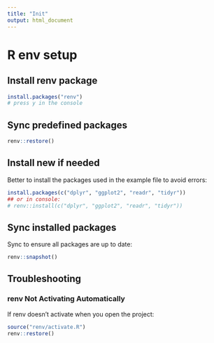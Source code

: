 ```yaml
---
title: "Init"
output: html_document
---
```


# R env setup

## Install renv package

```r
install.packages("renv")
# press y in the console 
```

## Sync predefined packages

```r
renv::restore()
```

## Install new if needed

Better to install the packages used in the example file to avoid errors:

```r
install.packages(c("dplyr", "ggplot2", "readr", "tidyr"))
## or in console:
# renv::install(c("dplyr", "ggplot2", "readr", "tidyr"))
```

## Sync installed packages

Sync to ensure all packages are up to date:

```r
renv::snapshot()
```

## Troubleshooting

### renv Not Activating Automatically

If renv doesn't activate when you open the project:

```r
source("renv/activate.R")
renv::restore()
```
